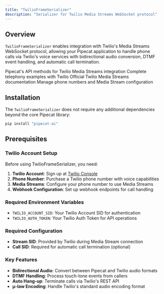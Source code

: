 ```yaml
---
title: "TwilioFrameSerializer"
description: "Serializer for Twilio Media Streams WebSocket protocol"
---
```


## Overview

`TwilioFrameSerializer` enables integration with Twilio's Media Streams WebSocket protocol, allowing your Pipecat application to handle phone calls via Twilio's voice services with bidirectional audio conversion, DTMF event handling, and automatic call termination.

<CardGroup cols={2}>
  <Card
    title="Twilio Serializer API Reference"
    icon="code"
    href="https://reference-server.pipecat.ai/en/latest/api/pipecat.serializers.twilio.html"
  >
    Pipecat's API methods for Twilio Media Streams integration
  </Card>
  <Card
    title="Example Implementation"
    icon="play"
    href="https://github.com/pipecat-ai/pipecat-examples/tree/main/twilio-chatbot"
  >
    Complete telephony examples with Twilio
  </Card>
  <Card
    title="Twilio Documentation"
    icon="book"
    href="https://www.twilio.com/docs/voice/media-streams"
  >
    Official Twilio Media Streams documentation
  </Card>
  <Card
    title="Twilio Console"
    icon="microphone"
    href="https://console.twilio.com/"
  >
    Manage phone numbers and Media Stream configuration
  </Card>
</CardGroup>

## Installation

The `TwilioFrameSerializer` does not require any additional dependencies beyond the core Pipecat library:

```bash
pip install "pipecat-ai"
```

## Prerequisites

### Twilio Account Setup

Before using TwilioFrameSerializer, you need:

1. **Twilio Account**: Sign up at [Twilio Console](https://console.twilio.com/)
2. **Phone Number**: Purchase a Twilio phone number with voice capabilities
3. **Media Streams**: Configure your phone number to use Media Streams
4. **Webhook Configuration**: Set up webhook endpoints for call handling

### Required Environment Variables

- `TWILIO_ACCOUNT_SID`: Your Twilio Account SID for authentication
- `TWILIO_AUTH_TOKEN`: Your Twilio Auth Token for API operations

### Required Configuration

- **Stream SID**: Provided by Twilio during Media Stream connection
- **Call SID**: Required for automatic call termination (optional)

### Key Features

- **Bidirectional Audio**: Convert between Pipecat and Twilio audio formats
- **DTMF Handling**: Process touch-tone events from callers
- **Auto Hang-up**: Terminate calls via Twilio's REST API
- **μ-law Encoding**: Handle Twilio's standard audio encoding format
